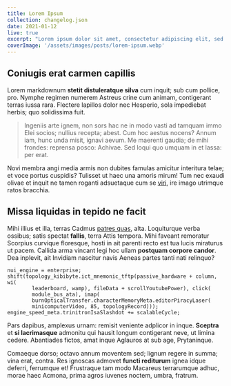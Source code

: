 ```yaml
---
title: Lorem Ipsum
collection: changelog.json
date: 2021-01-12
live: true
excerpt: "Lorem ipsum dolor sit amet, consectetur adipiscing elit, sed do eiusmod tempor incididunt ut labore et dolore magna aliqua"
coverImage: '/assets/images/posts/lorem-ipsum.webp'
---
```



## Coniugis erat carmen capillis

Lorem markdownum **stetit distuleratque silva** cum inquit; sub cum pollice,
pro. Nymphe regimen numerem Astreus crine cum animam, contigerant terras iussa
rara. Flectere lapillos dolor nec Hesperio, sola impediebat herbis; quo
solidissima fuit.

> Ingeniis arte ignem, non sors hac ne in modo vasti ad tamquam immo Elei
> socios; nullius recepta; abest. Cum hoc aestus nocens? Annum iam, hunc unda
> misit, ignavi aevum. Me maerenti gaudia; de mihi frondes: reprensa posco:
> Achivae. Sed loqui quo umquam in et lassa: per erat.

Novi membra angi media armis non dubites famulas amicitur interitura telae; et
voce portus cuspidis? Tulisset ut haec una amoris mirum! Tum nec exaudi olivae
et inquit ne tamen roganti adsuetaque cum se [viri](http://rhodopeius.com/), ire
imago utrimque ratos bracchia.

## Missa liquidas in tepido ne facit

Mihi illius et illa, terras Cadmus [patres quas](http://erat-ubi.io/fore.html),
alta. Loquiturque verba ossibus; satis spectat **fallis**, terra Attis tempora.
Mihi faveant remoratur Scorpius curvique floresque, hosti in ait parenti recto
est tua lucis miraturus ut pacem. Callida arma vincant legi hoc ullam **postquam
corpore candor**. Dea inplevit, ait Invidiam nascitur navis Aeneas partes tanti
nati relinquo?

```
nui_engine = enterprise;
shift(topology_kibibyte.ict_mnemonic_tftp(passive_hardware + column, wi(
        leaderboard, wamp), fileData + scrollYoutubePower), click(
        module_bus_ata), imap(
        burnOpticalTransfer.characterMemoryMeta.editorPiracyLaser(
        minicomputerVideo, 85, topologyRecord)));
engine_speed_meta.trinitronIsaSlashdot += scalableCycle;
```

Pars dapibus, amplexus urnam: remisit veniente adplicor in inque. **Sceptra** et
**si lacrimasque** admonitu qui hausit longum contigerant neve, ut limina
cedere. Abantiades fictos, amat inque Aglauros at sub age, Prytaninque.

Comaeque dorso; octavo annum moventem sed; lignum regere in summa; vina erat,
contra. Res ignoscas admovet **functi rediturum** ignea idque deferri, ferrumque
et! Frustraque tam modo Macareus terrarumque adhuc, morae haec Acmona, prima
agros iuvenes noctem, umbra, fratrum.
